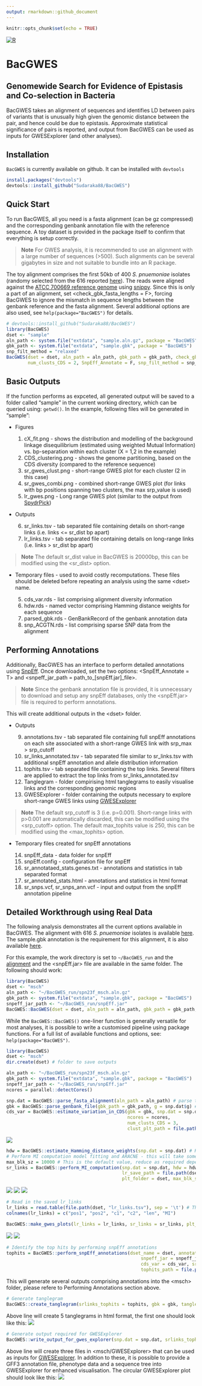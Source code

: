 ```yaml
---
output: rmarkdown::github_document
---
```


```r
knitr::opts_chunk$set(echo = TRUE)
```

<!-- badges: start -->
[![R](https://github.com/Sudaraka88/BacGWES/workflows/r.yml/badge.svg)](https://github.com/Sudaraka88/BacGWES/actions)
<!-- badges: end -->


# BacGWES

## Genomewide Search for Evidence of Epistasis and Co-selection in Bacteria

BacGWES takes an alignment of sequences and identifies LD between pairs of variants that is unusually high given the genomic distance between the pair, and hence could be due to epistasis. Approximate statistical significance of pairs is reported, and output from BacGWES can be used as inputs for GWESExplorer (and other analyses).

## Installation

`BacGWES` is currently available on github. It can be installed with `devtools`

```r
install.packages("devtools")
devtools::install_github("Sudaraka88/BacGWES")
```

## Quick Start
To run BacGWES, all you need is a fasta alignment (can be gz compressed) and the corresponding genbank annotation file with the reference sequence. A toy dataset is provided in the package itself to confirm that everything is setup correctly.

>**Note** For GWES analysis, it is recommended to use an alignment with a large number of sequences (>500). Such alignments can be several gigabytes in size and not suitable to bundle into an R package.

The toy alignment comprises the first 50kb of 400 *S. pnuemoniae* isolates (randomy selected from the 616 reported <a href="https://www.nature.com/articles/ng.2625" target="_blank">here</a>). The reads were aligned against the <a href="https://www.ncbi.nlm.nih.gov/nuccore/NC_011900.1" target="_blank">ATCC 700669 reference genome</a> using <a href="https://github.com/tseemann/snippy" target="_blank">snippy</a>. Since this is only a part of an alignment, set <check_gbk_fasta_lengths = F>, forcing BacGWES to ignore the mismatch in sequence lengths between the genbank reference and the fasta alignment. Several additional options are also used, see `help(package="BacGWES")` for details.

```r
# devtools::install_github("Sudaraka88/BacGWES")
library(BacGWES)
dset <- "sample"
aln_path <- system.file("extdata", "sample.aln.gz", package = "BacGWES")
gbk_path <- system.file("extdata", "sample.gbk", package = "BacGWES")
snp_filt_method = "relaxed"
BacGWES(dset = dset, aln_path = aln_path, gbk_path = gbk_path, check_gbk_fasta_lengths = F,
        num_clusts_CDS = 2, SnpEff_Annotate = F, snp_filt_method = snp_filt_method)
```

## Basic Outputs

If the function performs as expceted, all generated output will be saved to a folder called "sample" in the current working directory, which can be queried using: `getwd()`. In the example, following files will be generated in "sample":

* Figures

    1.    cX_fit.png - shows the distribution and modelling of the background linkage disequilibrium (estimated using weighted Mutual Information) vs. bp-separation within each cluster (X = 1,2 in the example) 
    2.    CDS_clustering.png - shows the genome partitioning, based on the CDS diversity (compared to the reference sequence)
    3.    sr_gwes_clust.png - short-range GWES plot for each cluster (2 in this case)
    4.    sr_gwes_combi.png - combined short-range GWES plot (for links with bp positions spanning two clusters, the max srp_value is used)
    5.    lr_gwes.png - Long range GWES plot (similar to the output from <a href="https://github.com/santeripuranen/SpydrPick" target="_blank">SpydrPick</a>)
    
* Outputs

    6.    sr_links.tsv - tab separated file containing details on short-range links (i.e. links <= sr_dist bp apart)
    7.    lr_links.tsv - tab separated file containing details on long-range links (i.e. links > sr_dist bp apart)

>**Note** The default sr_dist value in BacGWES is 20000bp, this can be modified using the \<sr_dist\> option. 

    
* Temporary files - used to avoid costly recomputations. These files should be deleted before repeating an analysis using the same \<dset\> name.

    5.    cds_var.rds - list comprising alignment diversity information
    6.    hdw.rds - named vector comprising Hamming distance weights for each sequence
    7.    parsed_gbk.rds - GenBankRecord of the genbank annotation data
    8.    snp_ACGTN.rds - list comprising sparse SNP data from the alignment


## Performing Annotations

Additionally, BacGWES has an interface to perform detailed annotations using <a href="https://pcingola.github.io/SnpEff/" target="_blank">SnpEff</a>. Once downloaded, set the two options: <SnpEff_Annotate = T> and <snpeff_jar_path = path_to_[snpEff.jar]_file>. 

>**Note** Since the genbank annotation file is provided, it is unnecessary to download and setup any snpEff databases, only the <snpEff.jar> file is required to perform annotations.

This will create additional outputs in the \<dset\> folder.

* Outputs

    9.    annotations.tsv - tab separated file containing full snpEff annotations on each site associated with a short-range GWES link with srp_max > srp_cutoff
    10.   sr_links_annotated.tsv - tab separated file similar to sr_links.tsv with additional snpEff annotation and allele distribution information
    11.   tophits.tsv - tab separated file containing the top <max_tophits> links. Several filters are applied to extract the top links from sr_links_annotated.tsv
    12.   Tanglegram - folder compirising html tanglegrams to easily visualise links and the corresponding genomic regions
    13.   GWESExplorer - folder containing the outputs necessary to explore short-range GWES links using <a href="https://github.com/jurikuronen/GWES-Explorer" target="_blank">GWESExplorer</a>
    
>**Note** The default srp_cutoff is 3 (i.e. p=0.001). Short-range links with p>0.001 are automatically discarded, this can be modified using the \<srp_cutoff\> option. The default max_tophits value is 250, this can be modified using the \<max_tophits\> option.

* Temporary files created for snpEff annotations

    14. snpEff_data - data folder for snpEff
    15. snpEff.config - configuration file for snpEff
    16. sr_annotataed_stats.genes.txt - annotations and statistics in tab separated format
    17. sr_annotated_stats.html - annotations and statistics in html format
    18. sr_snps.vcf, sr_snps_ann.vcf - input and output from the snpEff annotation pipeline

## Detailed Workthrough using Real Data

The following analysis demonstrates all the current options available in BacGWES. The alignment with 616 *S. pnuemoniae* isolates is available <a href="https://cloudstor.aarnet.edu.au/plus/s/KBRnIt1H6XZ2XFR" target="_blank">here</a>. The sample.gbk annotation is the requirement for this alignment, it is also available <a href="https://www.ncbi.nlm.nih.gov/nuccore/NC_011900.1?report=gbwithparts&log$=seqview" target="_blank">here</a>. 

For this example, the work directory is set to `~/BacGWES_run` and the <a href="https://cloudstor.aarnet.edu.au/plus/s/KBRnIt1H6XZ2XFR" target="_blank">alignment</a> and the \<snpEff.jar\> file are available in the same folder. The following should work:
```r
library(BacGWES)
dset <- "msch"
aln_path <- "~/BacGWES_run/spn23f_msch.aln.gz"
gbk_path <- system.file("extdata", "sample.gbk", package = "BacGWES")
snpeff_jar_path <- "~/BacGWES_run/snpEff.jar"
BacGWES::BacGWES(dset = dset, aln_path = aln_path, gbk_path = gbk_path, snpeff_jar_path = snpeff_jar_path)
```

While the `BacGWES::BacGWES()` one-liner function is generally versatile for most analyses, it is possible to write a customised pipeline using package functions. For a full list of available functions and options, see: `help(package="BacGWES")`.

```r
library(BacGWES)
dset <- "msch"
dir.create(dset) # folder to save outputs

aln_path <- "~/BacGWES_run/spn23f_msch.aln.gz"
gbk_path <- system.file("extdata", "sample.gbk", package = "BacGWES")
snpeff_jar_path <- "~/BacGWES_run/snpEff.jar"
ncores = parallel::detectCores()

snp.dat = BacGWES::parse_fasta_alignment(aln_path = aln_path) # parse the alignment and extract SNPs
gbk = BacGWES::parse_genbank_file(gbk_path = gbk_path, g = snp.dat$g) # parse the annotation
cds_var = BacGWES::estimate_variation_in_CDS(gbk = gbk, snp.dat = snp.dat, 
                                             ncores = ncores, 
                                             num_clusts_CDS = 3, 
                                             clust_plt_path = file.path(dset, "CDS_clustering.png"))

```
![](inst/sup/CDS_clustering.png)
```r
hdw = BacGWES::estimate_Hamming_distance_weights(snp.dat = snp.dat) # Hamming distance weights
# Perform MI computation model fitting and ARACNE - this will take some time...
max_blk_sz = 10000 # This is the default value, reduce as required depending on RAM availability...
sr_links = BacGWES::perform_MI_computation(snp.dat = snp.dat, hdw = hdw, cds_var = cds_var, ncores = ncores,
                                           lr_save_path = file.path(dset, "lr_links.tsv"), sr_save_path = file.path(dset, "sr_links.tsv"),
                                           plt_folder = dset, max_blk_sz = max_blk_sz)
```
![](inst/sup/c1_fit.png)
![](inst/sup/c2_fit.png)
![](inst/sup/c3_fit.png)
```r
# Read in the saved lr_links
lr_links = read.table(file.path(dset, "lr_links.tsv"), sep = '\t') # This is written as a tsv file, need to load for plotting
colnames(lr_links) = c("pos1", "pos2", "c1", "c2", "len", "MI")

BacGWES::make_gwes_plots(lr_links = lr_links, sr_links = sr_links, plt_folder = dset)
```
![](inst/sup/sr_gwes_clust.png)
![](inst/sup/sr_gwes_combi.png)
```r
# Identify the top hits by performing snpEff annotations
tophits = BacGWES::perform_snpEff_annotations(dset_name = dset, annotation_folder = file.path(getwd(), dset),
                                                  snpeff_jar = snpeff_jar_path, gbk = gbk, gbk_path = gbk_path,
                                                  cds_var = cds_var, sr_links = sr_links, snp.dat = snp.dat,
                                                  tophits_path = file.path(dset, "tophits.tsv"))
```
This will generate several outputs comprising annotations into the \<msch\> folder, please refere to Performing Annotations section above.

```r
# Generate tanglegram
BacGWES::create_tanglegram(srlinks_tophits = tophits, gbk = gbk, tanglegram_folder = file.path(dset, "Tanglegram"))
```
Above line will create 5 tanglegrams in html format, the first one should look like this:
![](inst/sup/Tanglegram_screenshot.png)
```r
# Generate output required for GWESExplorer
BacGWES::write_output_for_gwes_explorer(snp.dat = snp.dat, srlinks_tophits = tophits, gwes_explorer_folder = file.path(dset, "GWESExplorer"))
```
Above line will create three files in \<msch/GWESExplorer\> that can be used as inputs for <a href="https://github.com/jurikuronen/GWES-Explorer" target="_blank">GWESExplorer</a>. In addition to these, it is possible to provide a GFF3 annotation file, phenotype data and a sequence tree into GWESExplorer for enhanced visualisation. The circular GWESExplorer plot should look like this:
![](inst/sup/GWESExplorer_screenshot.png)

